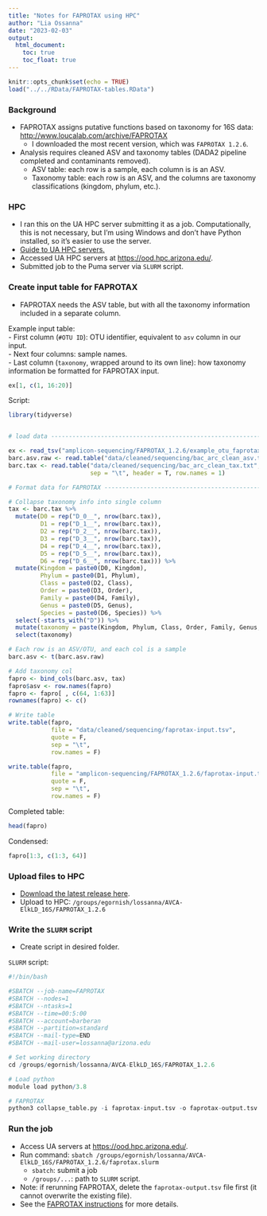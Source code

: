 ---
title: "Notes for FAPROTAX using HPC"
author: "Lia Ossanna"
date: "2023-02-03"
output:
  html_document:
    toc: true
    toc_float: true
---

```{r setup, include=FALSE}
knitr::opts_chunk$set(echo = TRUE)
load("../../RData/FAPROTAX-tables.RData")
```

### Background 
- FAPROTAX assigns putative functions based on taxonomy for 16S data: <http://www.loucalab.com/archive/FAPROTAX> 
  - I downloaded the most recent version, which was `FAPROTAX 1.2.6`.
- Analysis requires cleaned ASV and taxonomy tables (DADA2 pipeline completed and contaminants removed).
  - ASV table: each row is a sample, each column is is an ASV.
  - Taxonomy table: each row is an ASV, and the columns are taxonomy classifications (kingdom, phylum, etc.).

### HPC
- I ran this on the UA HPC server submitting it as a job. Computationally, this is not necessary, but I'm using Windows and don't have Python installed, so it's easier to use the server.
- [Guide to UA HPC servers.](https://public.confluence.arizona.edu/display/UAHPC/User+Guide)
- Accessed UA HPC servers at <https://ood.hpc.arizona.edu/>.
- Submitted job to the Puma server via `SLURM` script.

### Create input table for FAPROTAX
- FAPROTAX needs the ASV table, but with all the taxonomy information included in a separate column.  
  
Example input table:  
- First column (`#OTU ID`): OTU identifier, equivalent to `asv` column in our input.  
- Next four columns: sample names.  
- Last column (`taxonomy`, wrapped around to its own line): how taxonomy information be formatted for FAPROTAX input.
```{r}
ex[1, c(1, 16:20)]
```

Script:
```{r, eval=FALSE}
library(tidyverse)


# load data ---------------------------------------------------------------

ex <- read_tsv("amplicon-sequencing/FAPROTAX_1.2.6/example_otu_faprotax.tsv") # example
barc.asv.raw <- read.table("data/cleaned/sequencing/bac_arc_clean_asv.txt")
barc.tax <- read.table("data/cleaned/sequencing/bac_arc_clean_tax.txt", 
                       sep = "\t", header = T, row.names = 1)

# Format data for FAPROTAX ------------------------------------------------

# Collapse taxonomy info into single column
tax <- barc.tax %>% 
  mutate(D0 = rep("D_0__", nrow(barc.tax)),
         D1 = rep("D_1__", nrow(barc.tax)),
         D2 = rep("D_2__", nrow(barc.tax)),
         D3 = rep("D_3__", nrow(barc.tax)),
         D4 = rep("D_4__", nrow(barc.tax)),
         D5 = rep("D_5__", nrow(barc.tax)),
         D6 = rep("D_6__", nrow(barc.tax))) %>% 
  mutate(Kingdom = paste0(D0, Kingdom),
         Phylum = paste0(D1, Phylum),
         Class = paste0(D2, Class),
         Order = paste0(D3, Order),
         Family = paste0(D4, Family),
         Genus = paste0(D5, Genus),
         Species = paste0(D6, Species)) %>% 
  select(-starts_with("D")) %>% 
  mutate(taxonomy = paste(Kingdom, Phylum, Class, Order, Family, Genus, Species, sep = "; ")) %>% 
  select(taxonomy)

# Each row is an ASV/OTU, and each col is a sample
barc.asv <- t(barc.asv.raw)

# Add taxonomy col
fapro <- bind_cols(barc.asv, tax)
fapro$asv <- row.names(fapro)
fapro <- fapro[ , c(64, 1:63)]
rownames(fapro) <- c()

# Write table
write.table(fapro, 
            file = "data/cleaned/sequencing/faprotax-input.tsv",
            quote = F, 
            sep = "\t", 
            row.names = F)

write.table(fapro, 
            file = "amplicon-sequencing/FAPROTAX_1.2.6/faprotax-input.tsv",
            quote = F, 
            sep = "\t", 
            row.names = F)
```

Completed table:
```{r}
head(fapro)
```

Condensed:
```{r}
fapro[1:3, c(1:3, 64)]
```


### Upload files to HPC
- [Download the latest release here](http://www.loucalab.com/archive/FAPROTAX/lib/php/index.php?section=Download).
- Upload to HPC: `/groups/egornish/lossanna/AVCA-ElkLD_16S/FAPROTAX_1.2.6`

### Write the `SLURM` script
- Create script in desired folder.

`SLURM` script:
```{r, eval=FALSE}
#!/bin/bash

#SBATCH --job-name=FAPROTAX
#SBATCH --nodes=1
#SBATCH --ntasks=1
#SBATCH --time=00:5:00
#SBATCH --account=barberan
#SBATCH --partition=standard
#SBATCH --mail-type=END
#SBATCH --mail-user=lossanna@arizona.edu

# Set working directory
cd /groups/egornish/lossanna/AVCA-ElkLD_16S/FAPROTAX_1.2.6

# Load python
module load python/3.8

# FAPROTAX
python3 collapse_table.py -i faprotax-input.tsv -o faprotax-output.tsv -r faprotax-report.txt -g FAPROTAX.txt -d "taxonomy" -v
```


### Run the job
- Access UA servers at <https://ood.hpc.arizona.edu/>.
- Run command: `sbatch /groups/egornish/lossanna/AVCA-ElkLD_16S/FAPROTAX_1.2.6/faprotax.slurm`
  - `sbatch`: submit a job
  - `/groups/...`: path to `SLURM` script.
- Note: if rerunning FAPROTAX, delete the `faprotax-output.tsv` file first (it cannot overwrite the existing file).
- See the [FAPROTAX instructions](http://www.loucalab.com/archive/FAPROTAX/lib/php/index.php?section=Instructions) for more details.
